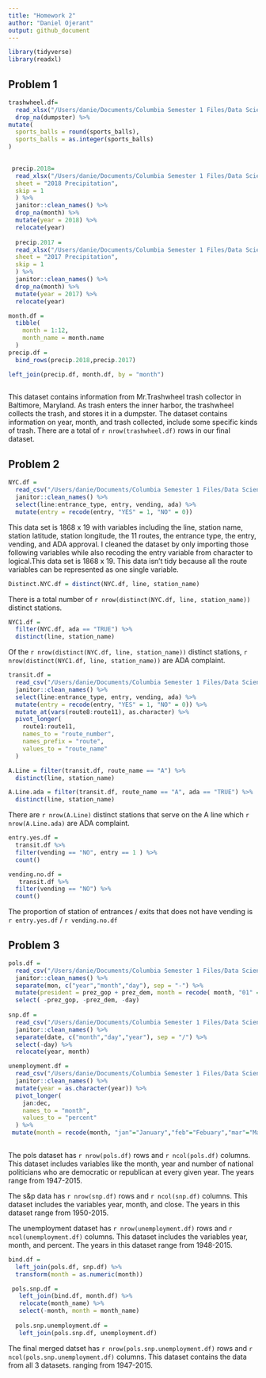 ```yaml
---
title: "Homework 2"
author: "Daniel Ojerant"
output: github_document
---
```


```r
library(tidyverse)
library(readxl)
```


## Problem 1
```r
trashwheel.df=
  read_xlsx("/Users/danie/Documents/Columbia Semester 1 Files/Data Science  R Code/Data Wrangling/p8105_hw2_do2381/Trash-Wheel-Collection-Totals-8-6-19.xlsx", range = cell_cols("A:N")) %>% janitor::clean_names() %>% 
  drop_na(dumpster) %>% 
mutate(
  sports_balls = round(sports_balls),
  sports_balls = as.integer(sports_balls)
) 
  
```


```r
 precip.2018=
  read_xlsx("/Users/danie/Documents/Columbia Semester 1 Files/Data Science  R Code/Data Wrangling/p8105_hw2_do2381/Trash-Wheel-Collection-Totals-8-6-19.xlsx",
  sheet = "2018 Precipitation",
  skip = 1
  ) %>% 
  janitor::clean_names() %>% 
  drop_na(month) %>% 
  mutate(year = 2018) %>% 
  relocate(year)
  
  precip.2017 =
  read_xlsx("/Users/danie/Documents/Columbia Semester 1 Files/Data Science  R Code/Data Wrangling/p8105_hw2_do2381/Trash-Wheel-Collection-Totals-8-6-19.xlsx",
  sheet = "2017 Precipitation",
  skip = 1
  ) %>% 
  janitor::clean_names() %>% 
  drop_na(month) %>% 
  mutate(year = 2017) %>% 
  relocate(year)
```



```r
month.df =
  tibble(
    month = 1:12,
    month_name = month.name
  )
precip.df =
  bind_rows(precip.2018,precip.2017)

left_join(precip.df, month.df, by = "month")
  
```

This dataset contains information from Mr.Trashwheel trash collector in Baltimore, Maryland. As trash enters the inner harbor, the trashwheel collects the trash, and stores it in a dumpster. The dataset contains information on year, month, and trash collected, include some specific kinds of trash. There are a total of `r nrow(trashwheel.df)` rows in our final dataset. 

## Problem 2

```r
NYC.df = 
  read_csv("/Users/danie/Documents/Columbia Semester 1 Files/Data Science  R Code/Data Wrangling/p8105_hw2_do2381/NYC_Transit_Subway_Entrance_And_Exit_Data.csv") %>% 
  janitor::clean_names() %>% 
  select(line:entrance_type, entry, vending, ada) %>% 
  mutate(entry = recode(entry, "YES" = 1, "NO" = 0))
```

This data set is 1868 x 19  with variables including the line, station name, station latitude, station longitude, the 11 routes, the entrance type, the entry, vending, and ADA approval. I cleaned the dataset by only importing those following variables while also recoding the entry variable from character to logical.This data set is 1868 x 19. This data isn't tidy because all the route variables can be represented as one single variable.  

```r

Distinct.NYC.df = distinct(NYC.df, line, station_name)
```
There is a total number of `r nrow(distinct(NYC.df, line, station_name))` distinct stations.

```r
NYC1.df = 
  filter(NYC.df, ada == "TRUE") %>% 
  distinct(line, station_name)
```
Of the `r nrow(distinct(NYC.df, line, station_name))` distinct stations, `r nrow(distinct(NYC1.df, line, station_name))` are ADA complaint.


```r
transit.df = 
  read_csv("/Users/danie/Documents/Columbia Semester 1 Files/Data Science  R Code/Data Wrangling/p8105_hw2_do2381/NYC_Transit_Subway_Entrance_And_Exit_Data.csv") %>% 
  janitor::clean_names() %>% 
  select(line:entrance_type, entry, vending, ada) %>% 
  mutate(entry = recode(entry, "YES" = 1, "NO" = 0)) %>% 
  mutate_at(vars(route8:route11), as.character) %>% 
  pivot_longer(
    route1:route11,
    names_to = "route_number",
    names_prefix = "route",
    values_to = "route_name"
  ) 

```


```r
A.Line = filter(transit.df, route_name == "A") %>% 
  distinct(line, station_name)

A.Line.ada = filter(transit.df, route_name == "A", ada == "TRUE") %>% 
  distinct(line, station_name)
```

There are `r nrow(A.Line)` distinct stations that serve on the A line which `r nrow(A.Line.ada)` are ADA complaint.

```r
entry.yes.df =
  transit.df %>% 
  filter(vending == "NO", entry == 1 ) %>% 
  count()

vending.no.df =
   transit.df %>% 
  filter(vending == "NO") %>% 
  count()
```

The proportion of station of entrances / exits that does not have vending is `r entry.yes.df ` / `r vending.no.df `

## Problem 3

```r
pols.df = 
  read_csv("/Users/danie/Documents/Columbia Semester 1 Files/Data Science  R Code/Data Wrangling/p8105_hw2_do2381/fivethirtyeight_datasets/pols-month.csv") %>% 
  janitor::clean_names() %>%
  separate(mon, c("year","month","day"), sep = "-") %>%
  mutate(president = prez_gop + prez_dem, month = recode( month, "01" = "1","02" = "2","03" = "3","04" = "4","05" = "5","06" = "6","07" = "7","08" = "8","09" = "9")) %>% 
  select( -prez_gop, -prez_dem, -day)
  
snp.df = 
  read_csv("/Users/danie/Documents/Columbia Semester 1 Files/Data Science  R Code/Data Wrangling/p8105_hw2_do2381/fivethirtyeight_datasets/snp.csv") %>% 
  janitor::clean_names() %>%
  separate(date, c("month","day","year"), sep = "/") %>% 
  select(-day) %>% 
  relocate(year, month)

unemployment.df = 
  read_csv("/Users/danie/Documents/Columbia Semester 1 Files/Data Science  R Code/Data Wrangling/p8105_hw2_do2381/fivethirtyeight_datasets/unemployment.csv") %>% 
  janitor::clean_names() %>%
  mutate(year = as.character(year)) %>% 
  pivot_longer(
    jan:dec,
    names_to = "month",
    values_to = "percent"
  ) %>% 
 mutate(month = recode(month, "jan"="January","feb"="Febuary","mar"="March","apr"="April","may"="May","jun"="June","jul"="July","aug"="August","sep"="September","oct"="October","nov" ="November","dec"="December"))
 
```
The pols dataset has `r nrow(pols.df)` rows and `r ncol(pols.df)` columns. This dataset includes variables like the month, year and number of national politicians who are democratic or republican at every given year. The years range from 1947-2015.

The s&p data has `r nrow(snp.df)` rows and `r ncol(snp.df)` columns. This dataset includes the variables year, month, and close.
The years in this dataset range from 1950-2015.

The unemployment dataset has `r nrow(unemployment.df)` rows and `r ncol(unemployment.df)` columns. This dataset includes the variables year, month, and percent. The years in this dataset range from 1948-2015.

```r
bind.df =
  left_join(pols.df, snp.df) %>% 
  transform(month = as.numeric(month))

 pols.snp.df = 
   left_join(bind.df, month.df) %>% 
   relocate(month_name) %>% 
   select(-month, month = month_name) 
   
  pols.snp.unemployment.df = 
   left_join(pols.snp.df, unemployment.df)
```

The final merged datset has `r nrow(pols.snp.unemployment.df)` rows and `r ncol(pols.snp.unemployment.df)` columns. This dataset contains the data from all 3 datasets. ranging from 1947-2015.


